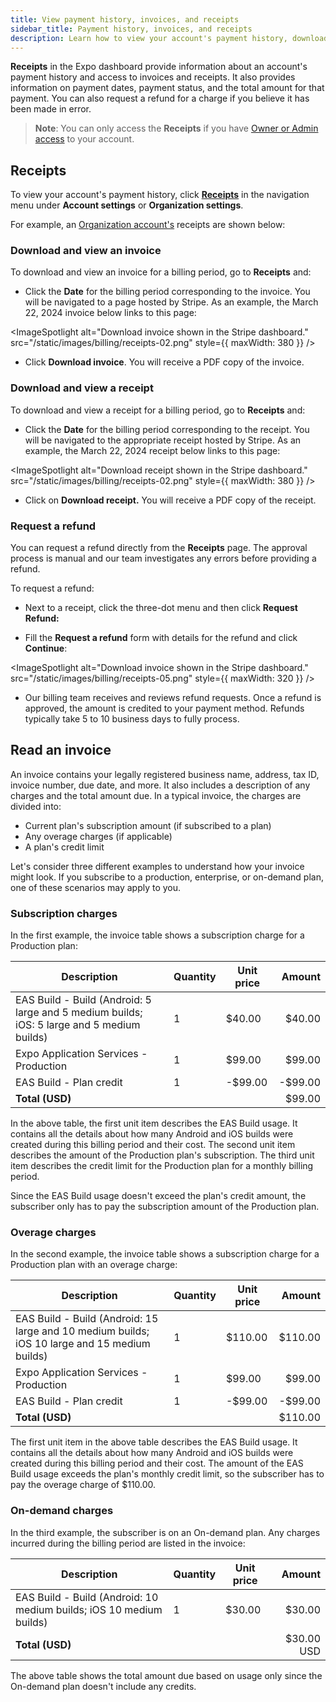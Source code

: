 ```yaml
---
title: View payment history, invoices, and receipts
sidebar_title: Payment history, invoices, and receipts
description: Learn how to view your account's payment history, download invoices and receipts, and request a refund for a charge.
---
```



**Receipts** in the Expo dashboard provide information about an account's payment history and access to invoices and receipts. It also provides information on payment dates, payment status, and the total amount for that payment. You can also request a refund for a charge if you believe it has been made in error.

> **Note**: You can only access the **Receipts** if you have [Owner or Admin access](/accounts/working-together/#manage-access) to your account.

## Receipts

To view your account's payment history, click [**Receipts**](https://expo.dev/settings/receipts) in the navigation menu under **Account settings** or **Organization settings**.

For example, an [Organization account's](/accounts/account-types/#organizations) receipts are shown below:

<ImageSpotlight
  alt="Receipts page in the Expo dashboard."
  src="/static/images/billing/receipts-01.png"
/>

### Download and view an invoice

To download and view an invoice for a billing period, go to **Receipts** and:

- Click the **Date** for the billing period corresponding to the invoice. You will be navigated to a page hosted by Stripe. As an example, the March 22, 2024 invoice below links to this page:

<ImageSpotlight
  alt="Download invoice shown in the Stripe dashboard."
  src="/static/images/billing/receipts-02.png"
  style={{ maxWidth: 380 }}
/>

- Click **Download invoice**. You will receive a PDF copy of the invoice.

### Download and view a receipt

To download and view a receipt for a billing period, go to **Receipts** and:

- Click the **Date** for the billing period corresponding to the receipt. You will be navigated to the appropriate receipt hosted by Stripe. As an example, the March 22, 2024 receipt below links to this page:

<ImageSpotlight
  alt="Download receipt shown in the Stripe dashboard."
  src="/static/images/billing/receipts-02.png"
  style={{ maxWidth: 380 }}
/>

- Click on **Download receipt.** You will receive a PDF copy of the receipt.

### Request a refund

You can request a refund directly from the **Receipts** page. The approval process is manual and our team investigates any errors before providing a refund.

To request a refund:

- Next to a receipt, click the three-dot menu and then click **Request Refund:**

<ImageSpotlight
  alt="Receipts page in the Expo dashboard."
  src="/static/images/billing/receipts-04.png"
/>

- Fill the **Request a refund** form with details for the refund and click **Continue**:

<ImageSpotlight
  alt="Download invoice shown in the Stripe dashboard."
  src="/static/images/billing/receipts-05.png"
  style={{ maxWidth: 320 }}
/>

- Our billing team receives and reviews refund requests. Once a refund is approved, the amount is credited to your payment method. Refunds typically take 5 to 10 business days to fully process.

## Read an invoice

An invoice contains your legally registered business name, address, tax ID, invoice number, due date, and more. It also includes a description of any charges and the total amount due. In a typical invoice, the charges are divided into:

- Current plan's subscription amount (if subscribed to a plan)
- Any overage charges (if applicable)
- A plan's credit limit

Let's consider three different examples to understand how your invoice might look. If you subscribe to a production, enterprise, or on-demand plan, one of these scenarios may apply to you.

### Subscription charges

In the first example, the invoice table shows a subscription charge for a Production plan:

| Description                                                                                | Quantity | Unit price |  Amount |
| ------------------------------------------------------------------------------------------ | -------- | ---------- | ------: |
| EAS Build - Build (Android: 5 large and 5 medium builds; iOS: 5 large and 5 medium builds) | 1        | $40.00     |  $40.00 |
| Expo Application Services - Production                                                     | 1        | $99.00     |  $99.00 |
| EAS Build - Plan credit                                                                    | 1        | -$99.00    | -$99.00 |
| **Total (USD)**                                                                            |          |            |  $99.00 |

In the above table, the first unit item describes the EAS Build usage. It contains all the details about how many Android and iOS builds were created during this billing period and their cost. The second unit item describes the amount of the Production plan's subscription. The third unit item describes the credit limit for the Production plan for a monthly billing period.

Since the EAS Build usage doesn't exceed the plan's credit amount, the subscriber only has to pay the subscription amount of the Production plan.

### Overage charges

In the second example, the invoice table shows a subscription charge for a Production plan with an overage charge:

| Description                                                                                   | Quantity | Unit price |  Amount |
| --------------------------------------------------------------------------------------------- | -------- | ---------- | ------: |
| EAS Build - Build (Android: 15 large and 10 medium builds; iOS 10 large and 15 medium builds) | 1        | $110.00    | $110.00 |
| Expo Application Services - Production                                                        | 1        | $99.00     |  $99.00 |
| EAS Build - Plan credit                                                                       | 1        | -$99.00    | -$99.00 |
| **Total (USD)**                                                                               |          |            | $110.00 |

The first unit item in the above table describes the EAS Build usage. It contains all the details about how many Android and iOS builds were created during this billing period and their cost. The amount of the EAS Build usage exceeds the plan's monthly credit limit, so the subscriber has to pay the overage charge of $110.00.

### On-demand charges

In the third example, the subscriber is on an On-demand plan. Any charges incurred during the billing period are listed in the invoice:

| Description                                                         | Quantity | Unit price |     Amount |
| ------------------------------------------------------------------- | -------- | ---------- | ---------: |
| EAS Build - Build (Android: 10 medium builds; iOS 10 medium builds) | 1        | $30.00     |     $30.00 |
| **Total (USD)**                                                     |          |            | $30.00 USD |

The above table shows the total amount due based on usage only since the On-demand plan doesn't include any credits.
